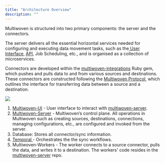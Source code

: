 ```yaml
---
title: "Architecture Overview"
description: ""
---
```


Multiwoven is structured into two primary components: the server and the connectors.

The server delivers all the essential horizontal services needed for configuring and executing data movement tasks, such as the[ User Interface](https://github.com/Multiwoven/multiwoven-ui), [API](https://github.com/Multiwoven/multiwoven-server), Job Scheduling, etc., and is organised as a collection of microservices.

Connectors are developed within the [multiwoven-integrations](https://github.com/Multiwoven/multiwoven-integrations) Ruby gem, which pushes and pulls data to and from various sources and destinations. These connectors are constructed following the [Multiwoven Protocol](https://docs.multiwoven.com/guides/architecture/multiwoven-protocol), which outlines the interface for transferring data between a source and a destination.

<Frame>
  <img src="https://res.cloudinary.com/dspflukeu/image/upload/v1706791257/dev%20docs%20assets/Screenshot_2024-02-01_at_5.50.40_PM_qj6ikq.png" />
</Frame>

1. [Multiwoven-UI](https://github.com/Multiwoven/multiwoven-ui) - User interface to interact with [ multiwoven-server](https://github.com/Multiwoven/multiwoven-server).
2. [Multiwoven-Server](https://github.com/Multiwoven/multiwoven-server) - Multiwoven’s control plane. All operations in Multiwoven such as creating sources, destinations, connections, managing configurations, etc., are configured and invoked from the server.
3. Database: Stores all connector/sync information.
4. [Temporal ](https://temporal.io/)- Orchestrates the the sync workflows.
5. Multiwoven-Workers - The worker connects to a source connector, pulls the data, and writes it to a destination. The workers' code resides in the [ multiwoven-server](https://github.com/Multiwoven/multiwoven-server) repo.
